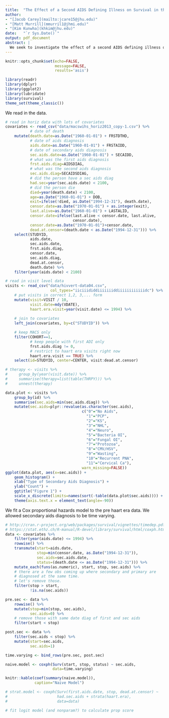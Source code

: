```yaml
---
title:  "The Effect of a Second AIDS Defining Illness on Survival in the MACS"
author: 
- "[Jacob Carey](mailto:jcare15@jhu.edu)"
- "[Matt Murrill](mmurril1@jhmi.edu)"
- "[Kim Kunwha](khkim@jhu.edu)"
date:   "`r Sys.Date()`"
output: pdf_document
abstract: |
  We seek to investigate the effect of a second AIDS defining illness on survival. We included people who are seroprevalent as well as seroconverters. We addressed confounding using propensity scores.
---
```


```r
knitr::opts_chunk$set(echo=FALSE,
                      message=FALSE,
                      results='asis')
```

```r
library(readr)
library(dplyr)
library(ggplot2)
library(lubridate)
library(survival)
theme_set(theme_classic())
```

We read in the data.
```r
# read in horiz data with lots of covariates
covariates <- read_csv("data/macswihs_horiz2013_copy-1.csv") %>%
           # date of death
    mutate(death.date=as.Date("1960-01-01") + FRSTDTHD,
           # date of aids diagnosis
           aids.date=as.Date("1960-01-01") + FRSTAIDD,
           # date of secondary aids diagnosis
           sec.aids.date=as.Date("1960-01-01") + SECAIDD,
           # what was the first aids diagnosis
           frst.aids.diag=AIDSDIAG,
           # what was the second aids diagnosis
           sec.aids.diag=SECAIDSDIAG,
           # did the person have a sec aids diag
           had.sec=year(sec.aids.date) < 2100,
           # did the person die
           died=year(death.date) < 2100,
           age=as.Date("1960-01-01") + DOB,
           exit=ifelse(!died, as.Date("1994-12-31"), death.date),
           censor.date=as.Date("1970-01-01") + as.integer(exit),
           last.alive=as.Date("1960-01-01") + LASTALID,
           censor.date=ifelse(last.alive < censor.date, last.alive, 
                              censor.date),
           censor.date=as.Date("1970-01-01")+censor.date,
           dead.at.censor=(death.date < as.Date("1994-12-31"))) %>%
    select(STUDYID, 
           aids.date,
           sec.aids.date,
           frst.aids.diag, 
           censor.date, 
           sec.aids.diag,
           dead.at.censor, 
           death.date) %>%
    filter(year(aids.date) < 2100)

# read in visit level data
visits <- read_csv("data/hivvert-data04.csv",
                    col_types="iiciiididdiiiiiiiddiiiiiiiiiiiidc") %>%
    # put visits in correct 1,2, 3,... form
    mutate(visit=VISIT / 10,
           visit.date=mdy(VDATE),
           haart.era.visit=year(visit.date) <= 1994) %>%
    
    # join to covariates
    left_join(covariates, by=c("STUDYID")) %>%

    # keep MACS only
    filter(COHORT==1,
           # keep people with first ADI only
           frst.aids.diag != 0,
           # restrict to haart era visits right now
           haart.era.visit == TRUE) %>%
    select(id=STUDYID, center=CENTER, visit:dead.at.censor)
```

```r
# therapy <- visits %>%
#     group_by(year(visit.date)) %>%
#     summarise(therapy=list(table(THRPY))) %>%
#     unnest(therapy)

data.plot <- visits %>%
    group_by(id) %>%
    summarise(sec.aids=min(sec.aids.diag)) %>%
    mutate(sec.aids=plyr::revalue(as.character(sec.aids),
                                  c("0"="No Aids",
                                    "1"="PCP",
                                    "2"="KS",
                                    "3"="NHL",
                                    "4"="Neuro",
                                    "5"="Bacteria OI",
                                    "6"="Fungal OI",
                                    "7"="Protozoa",
                                    "8"="CMV/HSV",
                                    "9"="Wasting",
                                    "10"="Recurrent PNA",
                                    "11"="Cervical Ca"),
                                  warn_missing=FALSE))
ggplot(data.plot, aes(x=sec.aids)) + 
    geom_histogram() +
    xlab("Type of Secondary Aids Diagnosis") +
    ylab("Count") +
    ggtitle("Figure 1") +
    scale_x_discrete(limits=names(sort(-table(data.plot$sec.aids)))) +
    theme(axis.text.x = element_text(angle=-90))
```

We fit a Cox proportional hazards model to the pre haart era data. We allowed secondary aids diagnosis to be time varying. 
```r
# http://cran.r-project.org/web/packages/survival/vignettes/timedep.pdf
# https://stat.ethz.ch/R-manual/R-devel/library/survival/html/coxph.html
data <- covariates %>%
    filter(year(aids.date) <= 1994) %>%
    rowwise() %>%
    transmute(start=aids.date,
              stop=min(censor.date, as.Date("1994-12-31")),
              sec.aids=sec.aids.date,
              status=(death.date <= as.Date("1994-12-31"))) %>%
    mutate_each(funs(as.numeric), start, stop, sec.aids) %>%
    # there are a few obs coming up where secondary and primary are 
    # diagnosed at the same time.
    # let's remove those.
    filter(stop > start,
           !is.na(sec.aids))

pre.sec <- data %>%
    rowwise() %>%
    mutate(stop=min(stop, sec.aids),
           sec.aids=0) %>%
    # remove those with same date diag of first and sec aids
    filter(start < stop)

post.sec <- data %>%
    filter(sec.aids < stop) %>%
    mutate(start=sec.aids,
           sec.aids=1)

time.varying <- bind_rows(pre.sec, post.sec)

naive.model <- coxph(Surv(start, stop, status) ~ sec.aids,
                     data=time.varying)

knitr::kable(coef(summary(naive.model)),
             caption="Naive Model")
```

```r
# strat.model <- coxph(Surv(first.aids.date, stop, dead.at.censor) ~ 
#                      had.sec.aids + strata(haart.era),
#                      data=data)
```

```r
# fit logit model (and nonparam?) to calculate prop score
```

```r
```
